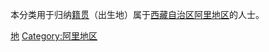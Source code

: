 {{Catnav|頁面分類|各種主題的頁面分類|依中国各省来作的分类|各地中国人|西藏人}}
{{Catnav|頁面分類|人物|各國人物|中国人|各地中国人|西藏人}}

本分类用于归纳[[籍贯|籍贯]]（出生地）属于[[西藏自治区|西藏自治区]][[阿里地区|阿里地区]]的人士。

[[Category:西藏人|地]]
[[Category:阿里地区|Category:阿里地区]]